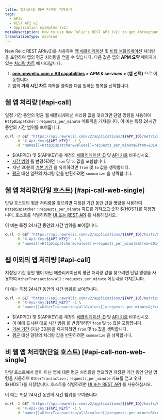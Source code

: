 ```yaml
---
title: 앱(v2)의 평균 처리량 가져오기
tags:
  - APIs
  - REST API v2
  - Application examples (v2)
metaDescription: How to use New Relic's REST API (v2) to get throughput values (similar to the Throughput chart on your APM Summary page) for web or non-web apps.
translationType: machine
---
```


New Relic REST API(v2)를 사용하여 [웹 애플리케이션](/docs/using-new-relic/welcome-new-relic/getting-started/glossary#transaction) 및 [비웹 애플리케이션](/docs/using-new-relic/welcome-new-relic/getting-started/glossary#non-web-transaction) 처리량을 포함하여 앱의 평균 처리량을 얻을 수 있습니다. 다음 값은 앱의 **APM 요약** 페이지에 있는 [처리량 차트](/docs/apm/applications-menu/monitoring/apm-overview-page-view-transaction-apdex-usage-data#overview_charts) 에 나타납니다.

1. **[one.newrelic.com > All capabilities](https://one.newrelic.com/all-capabilities) > APM & services > (앱 선택)** 으로 이동합니다.
2. 앱의 **거래 시간 차트** 제목을 클릭한 다음 원하는 항목을 선택합니다.

## 웹 앱 처리량 [#api-call]

일정 기간 동안의 평균 웹 애플리케이션 처리량 값을 찾으려면 단일 명령을 사용하여 `HttpDispatcher` : `requests_per_minute` 메트릭을 가져옵니다. 이 예는 특정 24시간 동안의 시간 범위를 보여줍니다.

```bash
curl -X GET "https://api.newrelic.com/v2/applications/${APP_ID}/metrics/data.json" \
     -H "X-Api-Key:${API_KEY}" -i \
     -d 'names[]=HttpDispatcher&values[]=requests_per_minute&from=2014-02-21T23:59:00+00:00&to=2014-02-22T23:59:00+00:00&summarize=true'
```

* $&#x7B;APPID} 및 $&#x7B;APIKEY}를 계정의 [애플리케이션 ID](/docs/apm/apis/requirements/identification-code) 및 [API 키로](/docs/apis/rest-api-v2/requirements/rest-api-key) 바꾸십시오.
* [시간 범위](/docs/apm/apis/requirements/extracting-metric-data) 를 변경하려면 `from` 및 `to` 값을 포함합니다.
* 지난 30분의 [기본 기간](/docs/apm/apis/api-v2-examples/specifying-time-range-api-v2) 을 유지하려면 `from` 및 `to` 값을 생략합니다.
* [평균](/docs/apm/apis/requirements/calculating-average-metric-values-summarize) 대신 일련의 처리량 값을 반환하려면 `summarize` 을 생략합니다.

## 웹 앱 처리량(단일 호스트) [#api-call-web-single]

단일 호스트의 평균 처리량을 찾으려면 지정된 기간 동안 단일 명령을 사용하여 `HttpDispatcher` : `requests_per_minute` 지표를 가져오고 숫자 $&#x7B;HOST}를 지정합니다. 호스트를 식별하려면 [UI 또는 REST API](/docs/apis/rest-api-v2/requirements/listing-host-instance-application-server-ids#locating_host_id) 를 사용하십시오.

이 예는 특정 24시간 동안의 시간 범위를 보여줍니다.

```bash
curl -X GET "https://api.newrelic.com/v2/applications/${APP_ID}/hosts/${HOST}/metrics/data.json" \
     -H "X-Api-Key:${API_KEY}" -i \
     -d 'names[]=HttpDispatcher&:values[]=requests_per_minute&from=2014-02-21T23:59:00+00:00&to=2014-02-22T23:59:00+00:00&:summarize=true'
```

## 웹 이외의 앱 처리량 [#api-call]

지정된 기간 동안 웹이 아닌 애플리케이션의 평균 처리량 값을 찾으려면 단일 명령을 사용하여 `OtherTransaction/all` : `requests_per_minute` 메트릭을 가져옵니다.

이 예는 특정 24시간 동안의 시간 범위를 보여줍니다.

```bash
curl -X GET "https://api.newrelic.com/v2/applications/${APP_ID}/metrics/data.json" \
     -H "X-Api-Key:${API_KEY}" -i \
     -d 'names[]=OtherTransaction/all&values[]=requests_per_minute&;from=2014-02-21T23:59:00+00:00&to=2014-02-22T23:59:00+00:00&summarize=true'
```

* $&#x7B;APPID} 및 $&#x7B;APIKEY}를 계정의 [애플리케이션 ID](/docs/apm/apis/requirements/identification-code) 및 [API 키로](/docs/apis/rest-api-v2/requirements/rest-api-key) 바꾸십시오.
* 이 예에 표시된 대로 [시간 범위](/docs/apm/apis/requirements/extracting-metric-data) 를 변경하려면 `from` 및 `to` 값을 포함합니다.
* [기본 기간](/docs/apm/apis/api-v2-examples/specifying-time-range-api-v2) (지난 30분)을 유지하려면 `from` 및 `to` 값을 생략합니다.
* [평균](/docs/apm/apis/requirements/calculating-average-metric-values-summarize) 대신 일련의 처리량 값을 반환하려면 `summarize` 을 생략합니다.

## 비 웹 앱 처리량(단일 호스트) [#api-call-non-web-single]

단일 호스트에서 웹이 아닌 앱에 대한 평균 처리량을 얻으려면 지정된 기간 동안 단일 명령을 사용하여 `OtherTransaction` : `requests_per_minute` 지표를 얻고 숫자 $&#x7B;HOST}를 지정합니다. 호스트를 식별하려면 [UI 또는 REST API](/docs/apis/rest-api-v2/requirements/listing-host-instance-application-server-ids#locating_host_id) 를 사용하십시오.

이 예는 특정 24시간 동안의 시간 범위를 보여줍니다.

```bash
curl -X GET "https://api.newrelic.com/v2/applications/${APP_ID}/hosts/${HOST}/metrics/data.json" \
     -H "X-Api-Key:${API_KEY}" -i \
     -d 'names[]=OtherTransaction/all&:values[]=requests_per_minute&from=2014-02-21T23:59:00+00:00&to=2014-02-22T23:59:00+00:00&:summarize=true'
```